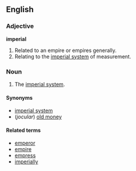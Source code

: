 ==English==
===Adjective===
'''imperial'''

#Related to an empire or empires generally.
#Relating to the [[imperial system]] of measurement.

===Noun===
#The [[imperial system]].

====Synonyms====
*[[imperial system]]
*(''jocular'') [[old money]]

====Related terms====
*[[emperor]]
*[[empire]]
*[[empress]]
*[[imperially]]